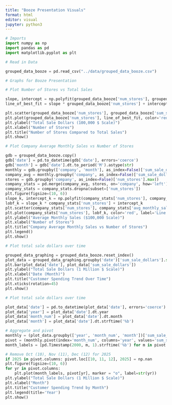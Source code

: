 ```yaml
---
title: "Booze Presentation Visuals"
format: html
editor: visual
jupyter: python3
---
```


```python
# Imports 
import numpy as np 
import pandas as pd 
import matplotlib.pyplot as plt

# Read in Data

grouped_data_booze = pd.read_csv("../data/grouped_data_booze.csv")

# Graphs for Booze Presentation

# Plot Number of Stores vs Total Sales

slope, intercept = np.polyfit(grouped_data_booze['num_stores'], grouped_data_booze['sum_sale_dollars'], 1)
line_of_best_fit = slope * grouped_data_booze['num_stores'] + intercept

plt.scatter(grouped_data_booze['num_stores'], grouped_data_booze['sum_sale_dollars']) 
plt.plot(grouped_data_booze['num_stores'], line_of_best_fit, color='red', label='Line of Best Fit') 
plt.ylabel("Total Sale Dollars (100,000 $ Scale)") 
plt.xlabel("Number of Stores") 
plt.title("Number of Stores Compared to Total Sales") 
plt.show()

# Plot Company Average Monthly Sales vs Number of Stores

gdb = grouped_data_booze.copy() 
gdb['date'] = pd.to_datetime(gdb['date'], errors='coerce')
gdb['month'] = gdb['date'].dt.to_period('M').astype(str) 
monthly = gdb.groupby(['company', 'month'], as_index=False)['sum_sale_dollars'].sum() 
company_avg = monthly.groupby('company', as_index=False)['sum_sale_dollars'].mean().rename(columns={'sum_sale_dollars': 'avg_monthly_sales'})
stores = gdb.groupby('company', as_index=False)['num_stores'].max() 
company_stats = pd.merge(company_avg, stores, on='company', how='left') 
company_stats = company_stats.dropna(subset=['num_stores']) 
plt.figure(figsize=(10, 6)) 
slope_k, intercept_k = np.polyfit(company_stats['num_stores'], company_stats['avg_monthly_sales'], 1) 
lobf_k = slope_k * company_stats['num_stores'] + intercept_k 
plt.scatter(company_stats['num_stores'], company_stats['avg_monthly_sales']) 
plt.plot(company_stats['num_stores'], lobf_k, color='red', label='Line of Best Fit') 
plt.ylabel("Average Monthly Sales ($100,000 Scale)") 
plt.xlabel("Number of Stores") 
plt.title("Company Average Monthly Sales vs Number of Stores") 
plt.legend()
plt.show()

# Plot total sale dollars over time

grouped_data_graphing = grouped_data_booze.reset_index() 
plot_data = grouped_data_graphing.groupby('date')['sum_sale_dollars'].sum().reset_index() 
plt.bar(plot_data['date'], plot_data['sum_sale_dollars']) 
plt.ylabel("Total Sale Dollars (1 Million $ Scale)") 
plt.xlabel("Date (Month)") 
plt.title("Customer Spending Trend Over Time") 
plt.xticks(rotation=45) 
plt.show()

# Plot total sale dollars over time

plot_data['date'] = pd.to_datetime(plot_data['date'], errors='coerce') 
plot_data['year'] = plot_data['date'].dt.year 
plot_data['month_num'] = plot_data['date'].dt.month 
plot_data['month'] = plot_data['date'].dt.strftime('%b')

# Aggregate and pivot
monthly = (plot_data.groupby(['year', 'month_num', 'month'])['sum_sale_dollars'].sum().reset_index())
pivot = (monthly.pivot(index='month_num', columns='year', values='sum_sale_dollars').reindex(range(1, 13)).sort_index().fillna(0))
month_labels = [pd.Timestamp(2000, m, 1).strftime('%b') for m in pivot.index]

# Remove Oct (10), Nov (11), Dec (12) for 2025
if 2025 in pivot.columns: pivot.loc[[10, 11, 12], 2025] = np.nan
plt.figure(figsize=(10, 6)) 
for yr in pivot.columns: 
    plt.plot(month_labels, pivot[yr], marker = "o", label=str(yr))
plt.ylabel("Total Sale Dollars (1 Million $ Scale)") 
plt.xlabel("Month") 
plt.title("Customer Spending Trend by Month") 
plt.legend(title='Year')
plt.show()
```